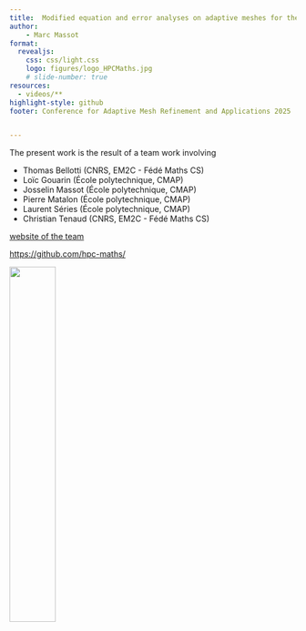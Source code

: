 ```yaml
---
title:  Modified equation and error analyses on adaptive meshes for the resolution of evolutionary multi-scale PDEs with Finite Volume schemes
author:
    - Marc Massot
format:
  revealjs:
    css: css/light.css
    logo: figures/logo_HPCMaths.jpg
    # slide-number: true
resources:
  - videos/**
highlight-style: github
footer: Conference for Adaptive Mesh Refinement and Applications 2025  &nbsp;&nbsp; <img width="5%" src="figures/by-sa.png"/> &nbsp;&nbsp;  Cologne, July 3rd, 2025


---
```


```{=html}
<link href="https://cdn.jsdelivr.net/npm/bootstrap@5.3.0/dist/css/bootstrap.min.css" rel="stylesheet">
<script src="https://cdn.jsdelivr.net/npm/bootstrap@5.3.0/dist/js/bootstrap.bundle.min.js"></script>
```

::::{.center-page-vertically}
::: {.row .my-4}

:::: {.col-8}

The present work is the result of a team work involving

- Thomas Bellotti (CNRS, EM2C - Fédé Maths CS)
- Loïc Gouarin (École polytechnique, CMAP)
- Josselin Massot (École polytechnique, CMAP)
- Pierre Matalon (École polytechnique, CMAP)
- Laurent Séries (École polytechnique, CMAP)
- Christian Tenaud (CNRS, EM2C - Fédé Maths CS)

::::

:::: {.col .text-center .align-self-center}

:::{.text-center .mb-4}
[website of the team](https://initiative-hpc-maths.gitlab.labos.polytechnique.fr/site/)

[https://github.com/hpc-maths/](https://github.com/hpc-maths/)
:::
![](figures/logo_HPCMaths.jpg){width=40%}
::::
:::

::::
